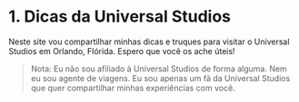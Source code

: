 # 1. Dicas da Universal Studios

Neste site vou compartilhar minhas dicas e truques para visitar o Universal Studios em Orlando, Flórida. Espero que você os ache úteis!

> Nota: Eu não sou afiliado à Universal Studios de forma alguma. Nem eu sou agente de viagens. Eu sou apenas um fã da Universal Studios que quer compartilhar minhas experiências com você.
